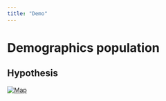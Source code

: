```yaml
---
title: "Demo"
---
```


# Demographics population

## Hypothesis

```{=html}
<div class='tableauPlaceholder' id='viz1708503734058' style='position: relative'><noscript><a href='#'><img alt='Map ' src='https:&#47;&#47;public.tableau.com&#47;static&#47;images&#47;Po&#47;PopulationDemoAnalysis&#47;Dashboard12&#47;1_rss.png' style='border: none' /></a></noscript><object class='tableauViz'  style='display:none;'><param name='host_url' value='https%3A%2F%2Fpublic.tableau.com%2F' /> <param name='embed_code_version' value='3' /> <param name='site_root' value='' /><param name='name' value='PopulationDemoAnalysis&#47;Dashboard12' /><param name='tabs' value='no' /><param name='toolbar' value='yes' /><param name='static_image' value='https:&#47;&#47;public.tableau.com&#47;static&#47;images&#47;Po&#47;PopulationDemoAnalysis&#47;Dashboard12&#47;1.png' /> <param name='animate_transition' value='yes' /><param name='display_static_image' value='yes' /><param name='display_spinner' value='yes' /><param name='display_overlay' value='yes' /><param name='display_count' value='yes' /><param name='language' value='en-US' /></object></div>                <script type='text/javascript'>                    var divElement = document.getElementById('viz1708503734058');                    var vizElement = divElement.getElementsByTagName('object')[0];                    if ( divElement.offsetWidth > 800 ) { vizElement.style.width='1500px';vizElement.style.height='850px';} else if ( divElement.offsetWidth > 700 ) { vizElement.style.width='1000px';vizElement.style.height='700px';} else { vizElement.style.width='100%';vizElement.style.height='500px';}                     var scriptElement = document.createElement('script');                    scriptElement.src = 'https://public.tableau.com/javascripts/api/viz_v1.js';                    vizElement.parentNode.insertBefore(scriptElement, vizElement);                </script>

```
